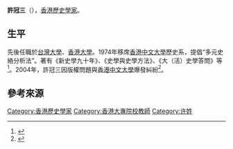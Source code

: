 '''許冠三'''（{{bd|1924年|11月4日|2011年|10月16日|catIdx=X許}}），[[香港|香港]][[歷史學家|歷史學家]]。

==生平==
先後任職於[[台灣大學|台灣大學]]、[[香港大學|香港大學]]。1974年移席[[香港中文大學|香港中文大學]]歷史系，提倡“多元史絡分析法”。著有《新史學九十年》、《史學與史學方法》、《大（活）史學答問》等<ref>{{cite journal|url=http://lawdata.com.tw/tw/detail.aspx?no=168686|title=評述許冠三著⋘新史學九十年⋙(上)(下)|journal=新史學|pages=149-158|year=1993|volume=4|issue=1|access-date=2018-08-05|archive-date=2019-07-23|archive-url=https://web.archive.org/web/20190723230151/http://lawdata.com.tw/tw/detail.aspx?no=168686|dead-url=no}}</ref>。2004年，許冠三因版權問題與[[香港中文大學|香港中文大學]]爆發糾紛<ref>{{cite web|url=http://orientaldaily.on.cc/archive/20040428/new/new_a58cnt.html|title=許冠三告中大違約索賠|publisher=東方日報|access-date=2018-08-05|archive-date=2018-08-05|archive-url=https://web.archive.org/web/20180805082755/http://orientaldaily.on.cc/archive/20040428/new/new_a58cnt.html|dead-url=no}}</ref>。

==參考來源==
{{reflist}}
{{China-historian-stub}}

{{DEFAULTSORT:X}}
[[Category:香港歷史學家|Category:香港歷史學家]]
[[Category:香港大專院校教師|Category:香港大專院校教師]]
[[Category:许姓|Category:许姓]]